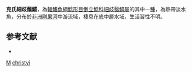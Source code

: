 {{Speciesbox 
| taxon = Microsynodontis christyi
| status = LC
| status_system = IUCN3.1 
| authority = [[Boulenger|Boulenger]], 1920
| synonyms = 
}}

'''克氏細歧鬚鱨'''，為[[輻鰭魚綱|輻鰭魚綱]][[鯰形目|鯰形目]][[倒立鯰科|倒立鯰科]][[細歧鬚鱨屬|細歧鬚鱨屬]]的其中一[[種|種]]，為熱帶淡水魚，分布於[[非洲|非洲]][[剛果河|剛果河]]中游流域，棲息在底中層水域，生活習性不明。

==参考文献==
*{{FishBase_species|genus=Microsynodontis|species=christyi|year=2015|month=5}}

{{Taxonbar}}

[[Category:1920年描述的鱼类|M]]
[[Category:細歧鬚鱨屬|christyi]]